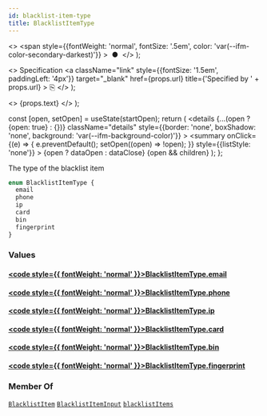 ```yaml
---
id: blacklist-item-type
title: BlacklistItemType
---
```


  <>
    <span
      style={{fontWeight: 'normal', fontSize: '.5em', color: 'var(--ifm-color-secondary-darkest)'}}
    >
      &nbsp;●&nbsp;
    </span>
  </>
);

  <>
    Specification
    <a
      className="link"
      style={{fontSize: '1.5em', paddingLeft: '4px'}}
      target="_blank"
      href={props.url}
      title={'Specified by ' + props.url}
    >
      ⎘
    </a>
  </>
);

  <>
    <span className={props.class}>{props.text}</span>
  </>
);


  const [open, setOpen] = useState(startOpen);
  return (
    <details
      {...(open ? {open: true} : {})}
      className="details"
      style={{border: 'none', boxShadow: 'none', background: 'var(--ifm-background-color)'}}
    >
      <summary
        onClick={(e) => {
          e.preventDefault();
          setOpen((open) => !open);
        }}
        style={{listStyle: 'none'}}
      >
        {open ? dataOpen : dataClose}
      </summary>
      {open && children}
    </details>
  );
};

The type of the blacklist item

```graphql
enum BlacklistItemType {
  email
  phone
  ip
  card
  bin
  fingerprint
}
```

### Values

#### [<code style={{ fontWeight: 'normal' }}>BlacklistItemType.<b>email</b></code>](#)

#### [<code style={{ fontWeight: 'normal' }}>BlacklistItemType.<b>phone</b></code>](#)

#### [<code style={{ fontWeight: 'normal' }}>BlacklistItemType.<b>ip</b></code>](#)

#### [<code style={{ fontWeight: 'normal' }}>BlacklistItemType.<b>card</b></code>](#)

#### [<code style={{ fontWeight: 'normal' }}>BlacklistItemType.<b>bin</b></code>](#)

#### [<code style={{ fontWeight: 'normal' }}>BlacklistItemType.<b>fingerprint</b></code>](#)

### Member Of

[`BlacklistItem`](/docs/apis/graphql/types/objects/blacklist-item.mdx) <Badge class="badge badge--secondary badge--relation" text="object"/><Bullet />[`BlacklistItemInput`](/docs/apis/graphql/types/inputs/blacklist-item-input.mdx) <Badge class="badge badge--secondary badge--relation" text="input"/><Bullet />[`blacklistItems`](/docs/apis/graphql/operations/queries/blacklist-items.mdx) <Badge class="badge badge--secondary badge--relation" text="query"/>
